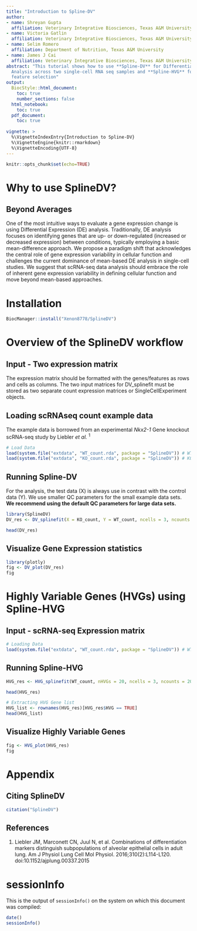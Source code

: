---
title: "Introduction to Spline-DV"
author: 
- name: Shreyan Gupta
  affiliation: Veterinary Integrative Biosciences, Texas A&M University
- name: Victoria Gatlin
  affiliation: Veterinary Integrative Biosciences, Texas A&M University
- name: Selim Romero
  affiliation: Department of Nutrition, Texas A&M University
- name: James J Cai
  affiliation: Veterinary Integrative Biosciences, Texas A&M University
abstract: "This tutorial shows how to use **Spline-DV** for Differential Variability
  Analysis across two single-cell RNA seq samples and **Spline-HVG** for highly variable
  feature selection"
output:
  BiocStyle::html_document:
    toc: true
    number_sections: false
  html_notebook:
    toc: true
  pdf_document:
    toc: true
    
vignette: >
  %\VignetteIndexEntry{Introduction to Spline-DV}
  %\VignetteEngine{knitr::rmarkdown}
  %\VignetteEncoding{UTF-8}
---

```{r setup, include = FALSE}
knitr::opts_chunk$set(echo=TRUE)
```

# Why to use SplineDV? 
## Beyond Averages
One of the most intuitive ways to evaluate a gene expression change is using Differential Expression (DE) analysis. Traditionally, DE analysis focuses on identifying genes that are up- or down-regulated (increased or decreased expression) between conditions, typically employing a basic mean-difference approach. We propose a paradigm shift that acknowledges the central role of gene expression variability in cellular function and challenges the current dominance of mean-based DE analysis in single-cell studies. We suggest that scRNA-seq data analysis should embrace the role of inherent gene expression variability in defining cellular function and move beyond mean-based approaches. 

# Installation
```{r Installation, eval=FALSE}
BiocManager::install("Xenon8778/SplineDV")
```

# Overview of the SplineDV workflow 
## Input - Two expression matrix 
The expression matrix should be formatted with the genes/features as rows and cells as columns.
The two input matrices for DV_splinefit must be stored as two separate count expression matrices or SingleCellExperiment objects.

## Loading scRNAseq count example data
The example data is borrowed from an experimental *Nkx2-1* Gene knockout scRNA-seq study by Liebler *et al.* ^1^

```{r loadingExampledata}
# Load Data
load(system.file("extdata", "WT_count.rda", package = "SplineDV")) # WT Sample
load(system.file("extdata", "KO_count.rda", package = "SplineDV")) # KO Sample
```

## Running Spline-DV
For the analysis, the test data (X) is always use in contrast with the control data (Y). We use smaller QC parameters for the small example data sets. **We recommend using the default QC parameters for large data sets.**
```{r runSplineDV, results='hide'}
library(SplineDV)
DV_res <- DV_splinefit(X = KO_count, Y = WT_count, ncells = 3, ncounts = 200)
```

```{r showResults, echo=FALSE}
head(DV_res)
```

## Visualize Gene Expression statistics

```{r plotDV, out.width="75%", out.height="75%", fig.format='png'}
library(plotly)
fig <- DV_plot(DV_res)
fig 
```

 
# Highly Variable Genes (HVGs) using Spline-HVG 
## Input - scRNA-seq Expression matrix 
```{r LoadHVGData}
# Loading Data
load(system.file("extdata", "WT_count.rda", package = "SplineDV")) # WT Sample
```
## Running Spline-HVG
```{r runSplineHVG, results='hide'}
HVG_res <- HVG_splinefit(WT_count, nHVGs = 20, ncells = 3, ncounts = 200)
```
```{r showHVGResults, echo=FALSE}
head(HVG_res)
```
```{r showHVGList}
# Extracting HVG Gene list
HVG_list <- rownames(HVG_res)[HVG_res$HVG == TRUE]
head(HVG_list)
```
## Visualize Highly Variable Genes
```{r plotHVG, out.width="75%", out.height="75%"}
fig <- HVG_plot(HVG_res)
fig
```

# Appendix
## Citing SplineDV
```{r "citation"}
citation("SplineDV")
```
## References
1. Liebler JM, Marconett CN, Juul N, et al. Combinations of differentiation markers distinguish subpopulations of alveolar epithelial cells in adult lung. Am J Physiol Lung Cell Mol Physiol. 2016;310(2):L114-L120. doi:10.1152/ajplung.00337.2015

# sessionInfo
This is the output of `sessionInfo()` on the system on which this document was compiled:
```{r}
date()
sessionInfo()
```
